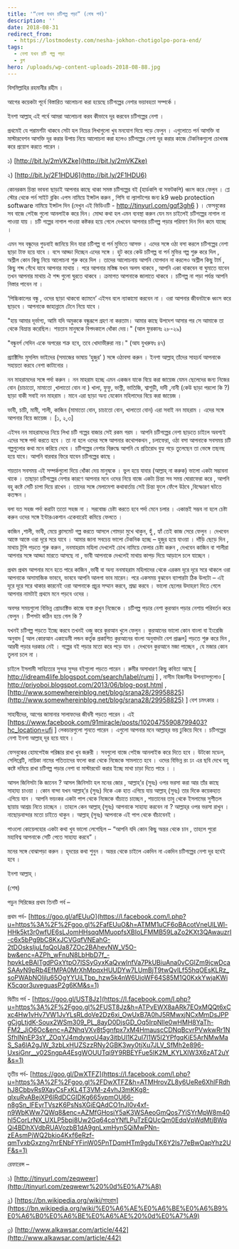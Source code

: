```yaml
---
title: '“নেশা যখন চটিগল্প পড়া” (শেষ পর্ব)'
description: ''
date: 2018-08-31
redirect_from:
  - https://lostmodesty.com/nesha-jokhon-chotigolpo-pora-end/
tags:
  - নেশা যখন চটি গল্প পড়া
  - ব্লগ
hero: /uploads/wp-content-uploads-2018-08-88.jpg
---
```


বিসমিল্লাহির রহমানীর রহীম ।

আগের কয়েকটা পূর্বে বিস্তারিত আলোচনা করা হয়েছে চটিগল্পের নেশার ভয়াবহতা সম্পর্কে ।

ইনশা আল্লাহ্‌ এই পর্বে আমরা আলোচনা করব কীভাবে দূর করবেন চটিগল্পের নেশা ।

প্রথমেই যে পরামর্শটা থাকবে সেটা হল নিচের লিখাগুলো খুব মনযোগ দিয়ে পড়ে ফেলুন । এগুলোতে পর্ন আসক্তি বা মাস্টারবেশন আসক্তি দূর করার উপায় নিয়ে আলোচনা করা হলেও চটিগল্পের নেশা দূর করার কাজে টেকনিকগুলো চোখবন্ধ করে প্রয়োগ করতে পারেন ।

১) [http://bit.ly/2mVKZke](http://bit.ly/2mVKZke)

২) [http://bit.ly/2F1HDU6](http://bit.ly/2F1HDU6)

কোনরকম চিন্তা ভাবনা ছাড়াই আপনার কাছে থাকা সমস্ত চটিগল্পের বই (হার্ডকপি বা সফটকপি) ধ্বংস করে ফেলুন । প্লে স্টোর থেকে পর্ন সাইট ব্লকিং এপস নামিয়ে ইন্সটল করুন , পিসি বা ল্যাপটপের জন্য k9 web protection software নামিয়ে ইন্সটল দিন (দেখুন এই ভিডিওটি - http://tinyurl.com/gqf3gh6 ) । ফেসবুকের সব বাজে পেইজ গুলো আনলাইক করে দিন। মোদ্দা কথা হল এমন ব্যবস্থা করুন যেন মন চাইলেই চটিগল্পের নাগাল না পাওয়া যায় । চটি গল্পের নাগাল পাওয়া কষ্টকর হয়ে গেলে দেখবেন আপনার চটিগল্প পড়ার পরিমাণ দিন দিন কমে যাচ্ছে ।

এমন সব বন্ধুদের গুডবাই জানিয়ে দিন যারা চটিগল্প বা পর্ন মুভিতে আসক্ত । এদের সঙ্গে ওঠা বসা করলে চটিগল্পের নেশা ছাড়া টাফ হয়ে যাবে । বসে আড্ডা দিচ্ছেন এদের সঙ্গে । হুট করে কেউ চটিগল্প বা পর্ন মুভির গল্প শুরু করে দিল , অশ্লীল কোন কিছু নিয়ে আলোচনা শুরু করে দিল । তাদের আলোচনায় আপনি যোগদান না করলেও অশ্লীল কিছু টার্ম , কিছু শব্দ গেঁথে যাবে আপনার মাথায় । পরে আপনার মস্তিষ্ক যখন অলস থাকবে , আপনি একা থাকবেন বা ঘুমাতে যাবেন তখন আপনার মাথায় ঐ শব্দ গুলো ঘুরতে থাকবে । ক্রমাগত আপনাকে জালাতে থাকবে । চটিগল্প না পড়া পর্যন্ত আপনি নিস্তার পাবেন না ।

‘পিচ্চিকালের বন্ধু , ওদের ছাড়া থাকবো ক্যামনে’ এইসব বলে ন্যাকামো করবেন না । ওরা আপনার জীবনটাকে ধ্বংস করে ছাড়বে । আপনাকে জাহান্নামে টেনে নিয়ে যাবে ।

"হায় আমার দূর্ভাগ্য, আমি যদি অমুককে বন্ধুরূপে গ্রহণ না করতাম। আমার কাছে উপদেশ আসার পর সে আমাকে তা থেকে বিভ্রান্ত করেছিল। শয়তান মানুষকে বিপদকালে ধোঁকা দেয়।" (আল ফুরকানঃ ২৮-২৯)

"বন্ধুবর্গ সেদিন একে অপরের শত্রু হবে, তবে খোদাভীরুরা নয়।" (আয যুখরুফঃ ৪৭)

প্র্যাক্টিসিং মুসলিম ভাইদের (সমাজের ভাষায় ‘হুজুর’ ) সঙ্গে ওঠাবসা করুন । ইনশা আল্লাহ্‌ তাঁদের সাহচর্য আপনাকে সহায়তা করবে নেশা কাটানোর ।

নন মাহরামদের সঙ্গে পর্দা করুন । নন মাহরাম হচ্ছে এমন একজন যাকে বিয়ে করা জায়েজ যেমন ছেলেদের জন্য নিজের বোন (চাচাতো, মামাতো ,খালাতো বোন না ) খালা, ফুফু, ভাগ্নী, ভাতিজি, শ্বাশুড়ী, দাদী ,নানী (কেউ ছাড়া পরলো কি ?) ছাড়া বাকী সবাই নন মাহরাম । মানে এরা ছাড়া অন্য যেকোন মহিলাদের বিয়ে করা জায়েজ ।

ভাবী, চাচী, মামী, শালী, কাজিন (মামাতো বোন, চাচাতো বোন, খালাতো বোন) এরা সবাই নন মাহরাম । এদের সঙ্গে আপনার বিয়ে জায়েজ । \[১, ২,৩]

এইসব নন মাহরামদের নিয়ে লিখা চটি গল্পের বাজার সেই রকম গরম । আপনি চটিগল্পের নেশা ছাড়তে চাইলে অবশ্যই এদের সঙ্গে পর্দা করতে হবে । তা না হলে ওদের সঙ্গে আপনার কথোপকথন , চলাফেরা, ওঠা বসা আপনাকে সবসময় চটি গল্পগুলোর কথা মনে করিয়ে দেবে । চটিগল্পের নেশার বিরুদ্ধে আপনি যে প্রতিরোধ বুহ্য গড়ে তুলেছেন তা ভেঙ্গে তছনছ হয়ে যাবে। আপনি বারবার ফিরে যাবেন চটিগল্পের কাছে ।

শয়তান সবসময় এই সম্পর্কগুলো দিয়ে ধোঁকা দেয় মানুষকে । ভুল হয়ে যাবার (আল্লাহ্‌ না করুক) ভালো একটা সম্ভাবনা থাকে । তাছাড়া চটিগল্পের নেশার কারণে আপনার মনে ওদের নিয়ে বাজে একটা চিন্তা সব সময় ঘোরাফেরা করে , আপনি বহু কষ্টে সেটি চাপা দিয়ে রাখেন । তাদের সঙ্গে মেলামেশা কথাবার্তায় সেই চিন্তা ফুলে ফেঁপে উঠবে ,বিস্ফোরণ ঘটতে কতক্ষন ।

বলা যত সহজ পর্দা করাটা ততো সহজ না । সরবোচ্চ চেষ্টা করতে হবে পর্দা মেনে চলার । একান্তই সম্ভব না হলে চেষ্টা করুন ওদের সঙ্গে ইন্টারএকশান একেবারেই কমিয়ে ফেলতে ।

কাজিন ,শালী, ভাবী, মেয়ে ক্লাসমেট গল্প করতে আসলে গোমড়া মুখে থাকুন, হুঁ , হ্যাঁ তেই কাজ সেরে ফেলুন । দেখবেন আস্তে আস্তে ওরা দূরে সরে যাবে । আমার জানা সবচেয় ভালো টেকনিক হচ্ছে – হুজুর হয়ে যাওয়া । দাঁড়ি ছেড়ে দিন , মাথায় টুপি পড়তে শুরু করুন , ননমাহরাম মহিলা দেখলেই চোখ নামিয়ে ফেলার চেষ্টা করুন , দেখবেন কাজিন বা শালীরা আপনার সঙ্গে আড্ডা মারতে আসছে না , ভাবী আপনাকে দেখলেই মাথায় কাপড় দিয়ে আড়ালে চলে যাচ্ছেন ।

প্রথম প্রথম আপনার মনে হতে পারে কাজিন ,ভাবী বা অন্য ননমাহরাম মহিলাদের থেকে এরকম দূরে দূরে সরে থাকলে ওরা আপনাকে অসামাজিক ভাববে, ভাববে আপনি আলগা ভাব মারেন। পরে একসময় বুঝবেন ব্যাপারটা ঠিক উলটো – এই দূরে দূরে সরে থাকার কারনেই ওরা আপনাকে প্রচুর সম্মান করবে, শ্রদ্ধা করবে । ভালো ছেলের উদাহরণ দিতে গেলে আপনার নামটাই প্রথমে মনে পড়বে ওদের ।

অবসর সময়গুলো বিভিন্ন প্রোডাক্টিভ কাজে ব্যস্ত রাখুন নিজেকে । চটিগল্প পড়ার নেশা কুরআন পড়ার নেশায় পরিবর্তন করে ফেলুন । টিপসটা কঠিন হয়ে গেল কি ?

যখনই চটিগল্প পড়তে ইচ্ছে করবে তখনই ওজু করে কুরআন খুলে ফেলুন । কুরআনের ভালো কোন বাংলা বা ইংরেজি অনুবাদ \[ আল কোরআন একাডেমী লন্ডন কর্তৃক প্রকাশিত কুরআনের বাংলা অনুবাদটা বেশ প্রাঞ্জল] পড়তে শুরু করে দিন , আরবী পড়ার দরকার নেই । গল্পের বই পড়ার মতো করে পড়ে যান । দেখবেন কুরআনে মজা পাচ্ছেন , যে মজার কোন তুলনা চলে না ।

চাইলে ইসলামী সাহিত্যের সুন্দর সুন্দর বইগুলো পড়তে পারেন । রুমীর অসাধারণ কিছু কবিতা আছে \[ http://idream4life.blogspot.com/search/label/rumi ] , নাসীম হিজাসীর উপন্যাসগুলোও \[ http://priyoboi.blogspot.com/2013/06/blog-post.html , [http://www.somewhereinblog.net/blog/srana28/29958825](http://www.somewhereinblog.net/blog/srana28/29958825) ] বেশ চমৎকার ।

সাহাবীদের, আগের জামানার সালাফদের জীবনী পড়তে পারেন । এই \[https://www.facebook.com/91miracle/posts/10204755908799403?hc_location=ufi ] লেকচারগুলো শুনতে পারেন । এগুলো আপনার মনে আল্লাহ্‌র ভয় ঢুকিয়ে দিবে । চটিগল্পের নেশা ইনশা আল্লাহ্‌ দূর হয়ে যাবে ।

ফেসবুকের হোমপেইজ পরিষ্কার রাখা খুব জরুরী । সবগুলো বাজে পেইজ আনলাইক করে দিতে হবে । উটকো মডেল, সেলিব্রেটি, নায়িকা নামের পতিতাদের ফলো করা থেকে নিজেকে সামলাতে হবে । ওদের বিভিন্ন রং ঢং এর ছবি দেখে বহু কষ্টে দমিয়ে রাখা চটিগল্প পড়ার নেশা বা মাস্টারবেট করার ইচ্ছে মাথা চাড়া দিতে পারে । ।

আসল জিনিসটা কি জানেন ? আসল জিনিসটা হল মনের জোর , আল্লাহ্‌’র (সুবঃ) ওপর ভরসা করা আর তাঁর কাছে সাহায্য চাওয়া । কোন বান্দা যখন আল্লাহ্‌’র (সুবঃ) দিকে এক হাত এগিয়ে যায় আল্লাহ্‌ (সুবঃ) তার দিকে কয়েকহাত এগিয়ে যান । আপনি ভয়ংকর একটা পাপ থেকে নিজেকে বাঁচাতে চাচ্ছেন , শয়তানের তাবু থেকে ইসলামের সুশীতল ছায়ায় আশ্রয় নিতে চাচ্ছেন । তাহলে কেন আল্লাহ্‌ (সুবঃ) আপনাকে সাহায্য করবেন না ? আল্লাহ্‌র ওপর ভরসা রাখুন । নাছোড়বান্দার মতো চাইতে থাকুন । আল্লাহ্‌ (সুবঃ) আপনাকে এই পাপ থেকে বাঁচাবেনই ।

পাওলো কোয়েলহোর একটা কথা খুব ভালো লেগেছিল – “আপনি যদি কোন কিছু অন্তর থেকে চান , তাহলে পুরো মহাবিশ্ব আপনাকে সেটি পেতে সাহায্য করবে” ।

মনের সঙ্গে বোঝাপড়া করুন । হৃদয়ের কথা শুনুন । অন্তর থেকে চাইলে একদিন না একদিন চটিগল্পের নেশা দূর হবেই হবে ।

ইনশা আল্লাহ্‌ ।

(শেষ)

পড়ুন সিরিজের প্রথম তিনটি পর্ব –

প্রথম পর্ব- [https://goo.gl/afEUuO](https://l.facebook.com/l.php?u=https%3A%2F%2Fgoo.gl%2FafEUuO&h=ATMM1uCF6oBAcotVneUlLWl-HHk5kt3r0wfUE6sLJomHHsqqMMuopfsXBIoLFMMB59LaZo2KXt3QAwauzrI-c6x5bPg9bC8KxJCVGqfVNEahG-2tDOsksIjuLfqQoUa87ZOc2BAhevNW_V5O-bw&enc=AZPh_wFnuN8LbHbD7f_-hpvkLeBAlTgdPGxYtpO7lSSyGyxKaQvwInfVa7PkUBiuAna0vCGlZm9jcwDcaSAAyN9pRb4EfMPA0MrXhMpqxHUUDYw7LUmBjT9twQvlLf55hqOEsKLRz_soPWAbNOIjlu65OgYYUiLTbp_hzw5k4nW6UioWF64S85M1Q0KxkYwjaKWiK5cqor3uveguasP2g6KM&s=1)

দ্বিতীয় পর্ব - [https://goo.gl/UST8Jz](https://l.facebook.com/l.php?u=https%3A%2F%2Fgoo.gl%2FUST8Jz&h=ATPvEWX8aARk7EOxMQQt6xCxc4Hw1vHv7VW1JvYLsRLdoVe2Dz6xi_OwUxB7A0hJ5RMwxjNCxMmDsJPPgCjgLtjdK-Soux2WSm309_PL_8ayD0DjsGD_Oq5IrpNlle0wHMH8YaTh-FM2_JiO6Oc&enc=AZNhqVXv8t5gnfpx7xM4HmauscCDNqBcvrPVwkwRr1NSfhINnEP3sY_ZOqYJ4mdywoU4ay3itbUl1K2uI7l1W5l2YPfgqKiE5ArNMwMaS_Sa6lA2gJW_3zbLxHUZSzzRNy2GBK3wy0tjXu7JLV_SfMh2e896-UxsiGnr__y02SngpA4EsgWOUUTqi9Y9RBEYFue5IK2M_KYLXlW3X6zAT2uY&s=1)

তৃতীয় পর্ব- [https://goo.gl/DwXTFZ](https://l.facebook.com/l.php?u=https%3A%2F%2Fgoo.gl%2FDwXTFZ&h=ATMHrovZL8y6UeRe6XhlFRdhhJ8CbbvRs9XayCsFxKL4T3VM-z4vhJ3mKKg8-qIxuRvABejXP6lRdDCGIDKg665vpmOU66-n8gSn_lFEyrTVszK6PsNsXGiEQAdCO1nJl0v4xf-n9WbKWw7QWq8&enc=AZMfGHosiY5aK3WSAeoGmQos7YiSYrMpW8m40hI5CorLrNX_UXLP5bpi8Uw2Gq64cqYNfLPuTzEQUcQm0EdqVpWdMtjBWqQi4BDhXVdbRUAVozbB1dA9gnLxmHynSQiMwPNn-zEAsmPjWQ2bkio4Kxf6eRzf-qmTvxbGxzng7nrENbFYFinW05PnTDqmHTm9gduTK6Y2Is77eBwOapYhz2UF&s=1)

রেফারেন্স –

১) [http://tinyurl.com/zeqwewr](http://tinyurl.com/zeqwewr%20%0d%E0%A7%A8)

[২](http://tinyurl.com/zeqwewr%20%0d%E0%A7%A8)) [https://bn.wikipedia.org/wiki/মাহরাম](https://bn.wikipedia.org/wiki/%E0%A6%AE%E0%A6%BE%E0%A6%B9%E0%A6%B0%E0%A6%BE%E0%A6%AE%20%0d%E0%A7%A9)

[৩](https://bn.wikipedia.org/wiki/%E0%A6%AE%E0%A6%BE%E0%A6%B9%E0%A6%B0%E0%A6%BE%E0%A6%AE%20%0d%E0%A7%A9)) [http://www.alkawsar.com/article/442](http://www.alkawsar.com/article/442)
